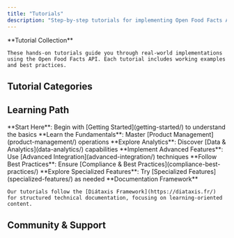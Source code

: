 ```yaml
---
title: "Tutorials"
description: "Step-by-step tutorials for implementing Open Food Facts API features, from basic product retrieval to advanced data analytics and integrations."
---
```



<Callout type="info">
    **Tutorial Collection**

    These hands-on tutorials guide you through real-world implementations using the Open Food Facts API. Each tutorial includes working examples and best practices.
</Callout>

<Card href="../dev/index.mdx" title="Need Developer Setup?" description="For development environment setup, see Developer Guide" />

## Tutorial Categories

<Cards>
  <Card href="getting-started/" title="Getting Started" description="Introduction and foundational tutorials for beginners" />
  <Card href="product-management/" title="Product Management" description="Adding, editing, and managing product data in Open Food Facts" />
  <Card href="data-analytics/" title="Data & Analytics" description="Working with nutrition scores, data analysis, and product comparisons" />
  <Card href="advanced-integration/" title="Advanced Integration" description="Advanced API usage, caching, facets, and complex integrations" />
  <Card href="compliance-best-practices/" title="Compliance & Best Practices" description="Legal compliance, quality controls, and best practices for data contributions" />
  <Card href="specialized-features/" title="Specialized Features" description="Folksonomy engine, product prices, and other specialized functionality" />
</Cards>

## Learning Path

<Steps>
    <Step>
        **Start Here**: Begin with [Getting Started](getting-started/) to understand the basics
    </Step>
    <Step>
        **Learn the Fundamentals**: Master [Product Management](product-management/) operations
    </Step>
    <Step>
        **Explore Analytics**: Discover [Data & Analytics](data-analytics/) capabilities
    </Step>
    <Step>
        **Implement Advanced Features**: Use [Advanced Integration](advanced-integration/) techniques
    </Step>
    <Step>
        **Follow Best Practices**: Ensure [Compliance & Best Practices](compliance-best-practices/)
    </Step>
    <Step>
        **Explore Specialized Features**: Try [Specialized Features](specialized-features/) as needed
    </Step>
</Steps>

<Callout type="info">
    **Documentation Framework**

    Our tutorials follow the [Diátaxis Framework](https://diataxis.fr/) for structured technical documentation, focusing on learning-oriented content.
</Callout>

## Community & Support

<Cards>
  <Card href="getting-started/get-in-touch-with-openfoodfacts" title="Get in Touch" description="Connect with the Open Food Facts community" />
  <Card href="compliance-best-practices/reporting-issues-with-nutripatrol" title="Report Issues" description="How to report data quality issues" />
</Cards>
